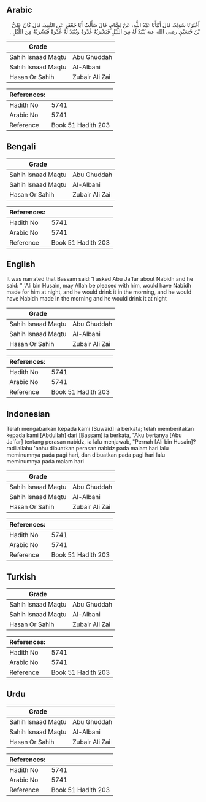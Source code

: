 ## Arabic


<div dir="rtl" lang="ar" style={{fontSize:'larger',backgroundColor:'#f8f9fa',padding:20}}>
أَخْبَرَنَا سُوَيْدٌ، قَالَ أَنْبَأَنَا عَبْدُ اللَّهِ، عَنْ بَسَّامٍ، قَالَ سَأَلْتُ أَبَا جَعْفَرٍ عَنِ النَّبِيذِ، قَالَ كَانَ عَلِيُّ بْنُ حُسَيْنٍ رضى الله عنه يُنْبَذُ لَهُ مِنَ اللَّيْلِ فَيَشْرَبُهُ غُدْوَةً وَيُنْبَذُ لَهُ غُدْوَةً فَيَشْرَبُهُ مِنَ اللَّيْلِ ‏.‏
</div>
<div style={{backgroundColor:'#f8f9fa',padding:20, marginBottom: 10}}><table> <thead> <tr> <th>Grade</th> <th></th> </tr> </thead> <tbody> <tr><td>Sahih Isnaad Maqtu</td><td>Abu Ghuddah</td></tr><tr><td>Sahih Isnaad Maqtu</td><td>Al-Albani</td></tr><tr><td>Hasan Or Sahih</td><td>Zubair Ali Zai</td></tr></tbody></table><table> <thead> <tr> <th>References:</th> <th></th> </tr> </thead> <tbody><tr><td>Hadith No</td><td>5741</td></tr><tr><td>Arabic No</td><td>5741</td></tr><tr><td>Reference</td><td>Book 51 Hadith 203</td></tr></tbody></table></div>

## Bengali


<div dir="ltr" lang="bn" style={{fontSize:'larger',backgroundColor:'#f8f9fa',padding:20}}>

</div>
<div style={{backgroundColor:'#f8f9fa',padding:20, marginBottom: 10}}><table> <thead> <tr> <th>Grade</th> <th></th> </tr> </thead> <tbody> <tr><td>Sahih Isnaad Maqtu</td><td>Abu Ghuddah</td></tr><tr><td>Sahih Isnaad Maqtu</td><td>Al-Albani</td></tr><tr><td>Hasan Or Sahih</td><td>Zubair Ali Zai</td></tr></tbody></table><table> <thead> <tr> <th>References:</th> <th></th> </tr> </thead> <tbody><tr><td>Hadith No</td><td>5741</td></tr><tr><td>Arabic No</td><td>5741</td></tr><tr><td>Reference</td><td>Book 51 Hadith 203</td></tr></tbody></table></div>

## English


<div dir="ltr" lang="en" style={{fontSize:'larger',backgroundColor:'#f8f9fa',padding:20}}>
It was narrated that Bassam said:"I asked Abu Ja'far about Nabidh and he said: " 'Ali bin Husain, may Allah be pleased with him, would have Nabidh made for him at night, and he would drink it in the morning, and he would have Nabidh made in the morning and he would drink it at night
</div>
<div style={{backgroundColor:'#f8f9fa',padding:20, marginBottom: 10}}><table> <thead> <tr> <th>Grade</th> <th></th> </tr> </thead> <tbody> <tr><td>Sahih Isnaad Maqtu</td><td>Abu Ghuddah</td></tr><tr><td>Sahih Isnaad Maqtu</td><td>Al-Albani</td></tr><tr><td>Hasan Or Sahih</td><td>Zubair Ali Zai</td></tr></tbody></table><table> <thead> <tr> <th>References:</th> <th></th> </tr> </thead> <tbody><tr><td>Hadith No</td><td>5741</td></tr><tr><td>Arabic No</td><td>5741</td></tr><tr><td>Reference</td><td>Book 51 Hadith 203</td></tr></tbody></table></div>

## Indonesian


<div dir="ltr" lang="id" style={{fontSize:'larger',backgroundColor:'#f8f9fa',padding:20}}>
Telah mengabarkan kepada kami [Suwaid] ia berkata; telah memberitakan kepada kami [Abdullah] dari [Bassam] ia berkata, "Aku bertanya [Abu Ja'far] tentang perasan nabidz, ia lalu menjawab, "Pernah [Ali bin Husain]? radliallahu 'anhu dibuatkan perasan nabidz pada malam hari lalu meminumnya pada pagi hari, dan dibuatkan pada pagi hari lalu meminumnya pada malam hari
</div>
<div style={{backgroundColor:'#f8f9fa',padding:20, marginBottom: 10}}><table> <thead> <tr> <th>Grade</th> <th></th> </tr> </thead> <tbody> <tr><td>Sahih Isnaad Maqtu</td><td>Abu Ghuddah</td></tr><tr><td>Sahih Isnaad Maqtu</td><td>Al-Albani</td></tr><tr><td>Hasan Or Sahih</td><td>Zubair Ali Zai</td></tr></tbody></table><table> <thead> <tr> <th>References:</th> <th></th> </tr> </thead> <tbody><tr><td>Hadith No</td><td>5741</td></tr><tr><td>Arabic No</td><td>5741</td></tr><tr><td>Reference</td><td>Book 51 Hadith 203</td></tr></tbody></table></div>

## Turkish


<div dir="ltr" lang="tr" style={{fontSize:'larger',backgroundColor:'#f8f9fa',padding:20}}>

</div>
<div style={{backgroundColor:'#f8f9fa',padding:20, marginBottom: 10}}><table> <thead> <tr> <th>Grade</th> <th></th> </tr> </thead> <tbody> <tr><td>Sahih Isnaad Maqtu</td><td>Abu Ghuddah</td></tr><tr><td>Sahih Isnaad Maqtu</td><td>Al-Albani</td></tr><tr><td>Hasan Or Sahih</td><td>Zubair Ali Zai</td></tr></tbody></table><table> <thead> <tr> <th>References:</th> <th></th> </tr> </thead> <tbody><tr><td>Hadith No</td><td>5741</td></tr><tr><td>Arabic No</td><td>5741</td></tr><tr><td>Reference</td><td>Book 51 Hadith 203</td></tr></tbody></table></div>

## Urdu


<div dir="rtl" lang="ur" style={{fontSize:'larger',backgroundColor:'#f8f9fa',padding:20}}>

</div>
<div style={{backgroundColor:'#f8f9fa',padding:20, marginBottom: 10}}><table> <thead> <tr> <th>Grade</th> <th></th> </tr> </thead> <tbody> <tr><td>Sahih Isnaad Maqtu</td><td>Abu Ghuddah</td></tr><tr><td>Sahih Isnaad Maqtu</td><td>Al-Albani</td></tr><tr><td>Hasan Or Sahih</td><td>Zubair Ali Zai</td></tr></tbody></table><table> <thead> <tr> <th>References:</th> <th></th> </tr> </thead> <tbody><tr><td>Hadith No</td><td>5741</td></tr><tr><td>Arabic No</td><td>5741</td></tr><tr><td>Reference</td><td>Book 51 Hadith 203</td></tr></tbody></table></div>